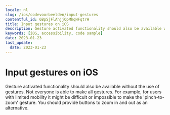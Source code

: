 ```yaml
---
locale: nl
slug: /ios/codevoorbeelden/input-gestures
contentful_id: 6BpSjFlAhjjOpMhqHFqtrH
title: Input gestures on iOS
description: Gesture activated functionality should also be available without the use of gestures.
keywords: [iOS, accessibility, code sample]
date: 2023-01-23
last_update:
  date: 2023-01-23
---
```


# Input gestures on iOS

Gesture activated functionality should also be available without the use of gestures. Not everyone is able to make all gestures. For example, for users with limited mobility it might be difficult or impossible to make the 'pinch-to-zoom' gesture. You should provide buttons to zoom in and out as an alternative.

<CodeSample id="input-gestures" framework="ios" locale="nl"/>
